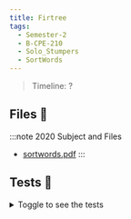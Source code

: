 ```yaml
---
title: Firtree
tags:
  - Semester-2
  - B-CPE-210
  - Solo_Stumpers
  - SortWords
---
```

> Timeline: ?


## Files 📂

:::note 2020 Subject and Files
- [sortwords.pdf](https://github.com/Studio-17/Epitech-Subjects/raw/main/Semester-2/B-CPE-210/Solo_Stumpers/SortWords/sortwords.pdf)
:::

## Tests 🤖
<details>
  <summary>Toggle to see the tests</summary>
  <div>
Yo
  </div>
</details>
